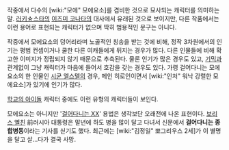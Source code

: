 작중에서 다수의 [wiki:"모에" 모에요소]를 겸비한 것으로 묘사되는 캐릭터를 의미하는 말. [[러키☆스타]]의 [[이즈미 코나타]]의 대사에서 유래된 것으로 보이지만, 다른 작품에서는 이런 용어로 표현되는 캐릭터가 없으며 딱히 범용적인 문구는 아니다.

작중에서 모에요소의 덩어리라며 노골적인 칭송을 받는 것에 비해, 정작 3차원에서의 인기는 평범 컨셉이거나 쿨한 다른 여캐들에게 뒤지는 경우가 많다. 다른 인물들에 비해 확고한 이미지가 정립되지 않기 때문으로 추측된다. 물론 인기가 많은 경우도 있고, [[기믹]]과 관계없이 그냥 캐릭터가 마음에 들어서 호감을 갖는 경우도 있다. 가령 걸어다니는 모에요소의 한 인물인 [[시균 엘스텔]]의 경우, 메인 히로인이면서 [wiki:"인처" 워낙 강렬한 모에요소]가 있기에 인기가 많다. 

[[학교의 아이돌]] 캐릭터 중에도 이런 유형의 캐릭터들이 보인다.

모에요소는 아니지만 '[[걸어다니는 XX]]' 용법은 생각보단 오래전에 나온 표현이다. [[보리스 옐친]] 前러시아 대통령은 말년에 하도 병을 많이 달고 다녀서 신문에서 '''걸어다니는 종합병동'''이라는 기사를 싣기도 했다. 최근에는 [wiki:"김정일" 뽀그리우스 2세]가 이 별명을 달고 살...다가 결국 사망.
